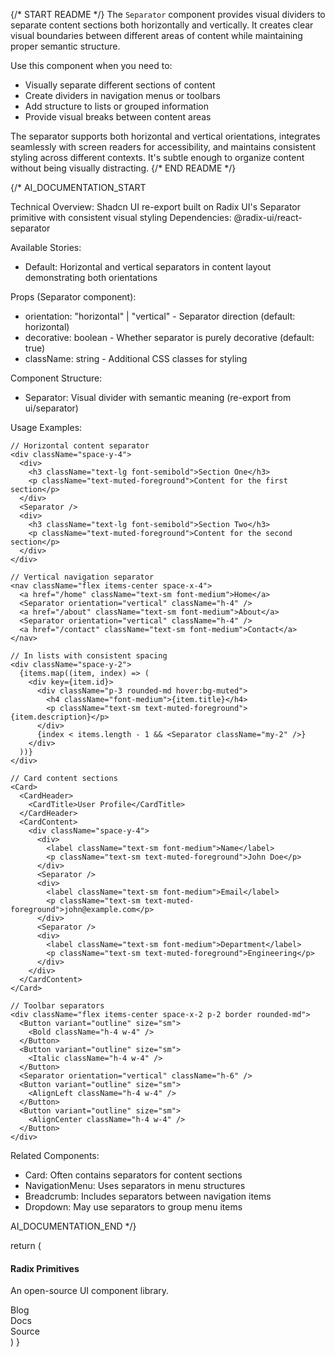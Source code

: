 
{/* START README */}
The `Separator` component provides visual dividers to separate content sections both horizontally and vertically. It creates clear visual boundaries between different areas of content while maintaining proper semantic structure.

Use this component when you need to:

- Visually separate different sections of content
- Create dividers in navigation menus or toolbars
- Add structure to lists or grouped information
- Provide visual breaks between content areas

The separator supports both horizontal and vertical orientations, integrates seamlessly with screen readers for accessibility, and maintains consistent styling across different contexts. It's subtle enough to organize content without being visually distracting.
{/* END README */}

{/*
AI_DOCUMENTATION_START

Technical Overview: Shadcn UI re-export built on Radix UI's Separator primitive with consistent visual styling
Dependencies: @radix-ui/react-separator

Available Stories:

- Default: Horizontal and vertical separators in content layout demonstrating both orientations

Props (Separator component):

- orientation: "horizontal" | "vertical" - Separator direction (default: horizontal)
- decorative: boolean - Whether separator is purely decorative (default: true)
- className: string - Additional CSS classes for styling

Component Structure:

- Separator: Visual divider with semantic meaning (re-export from ui/separator)

Usage Examples:

```tsx
// Horizontal content separator
<div className="space-y-4">
  <div>
    <h3 className="text-lg font-semibold">Section One</h3>
    <p className="text-muted-foreground">Content for the first section</p>
  </div>
  <Separator />
  <div>
    <h3 className="text-lg font-semibold">Section Two</h3>
    <p className="text-muted-foreground">Content for the second section</p>
  </div>
</div>

// Vertical navigation separator
<nav className="flex items-center space-x-4">
  <a href="/home" className="text-sm font-medium">Home</a>
  <Separator orientation="vertical" className="h-4" />
  <a href="/about" className="text-sm font-medium">About</a>
  <Separator orientation="vertical" className="h-4" />
  <a href="/contact" className="text-sm font-medium">Contact</a>
</nav>

// In lists with consistent spacing
<div className="space-y-2">
  {items.map((item, index) => (
    <div key={item.id}>
      <div className="p-3 rounded-md hover:bg-muted">
        <h4 className="font-medium">{item.title}</h4>
        <p className="text-sm text-muted-foreground">{item.description}</p>
      </div>
      {index < items.length - 1 && <Separator className="my-2" />}
    </div>
  ))}
</div>

// Card content sections
<Card>
  <CardHeader>
    <CardTitle>User Profile</CardTitle>
  </CardHeader>
  <CardContent>
    <div className="space-y-4">
      <div>
        <label className="text-sm font-medium">Name</label>
        <p className="text-sm text-muted-foreground">John Doe</p>
      </div>
      <Separator />
      <div>
        <label className="text-sm font-medium">Email</label>
        <p className="text-sm text-muted-foreground">john@example.com</p>
      </div>
      <Separator />
      <div>
        <label className="text-sm font-medium">Department</label>
        <p className="text-sm text-muted-foreground">Engineering</p>
      </div>
    </div>
  </CardContent>
</Card>

// Toolbar separators
<div className="flex items-center space-x-2 p-2 border rounded-md">
  <Button variant="outline" size="sm">
    <Bold className="h-4 w-4" />
  </Button>
  <Button variant="outline" size="sm">
    <Italic className="h-4 w-4" />
  </Button>
  <Separator orientation="vertical" className="h-6" />
  <Button variant="outline" size="sm">
    <AlignLeft className="h-4 w-4" />
  </Button>
  <Button variant="outline" size="sm">
    <AlignCenter className="h-4 w-4" />
  </Button>
</div>
```

Related Components:

- Card: Often contains separators for content sections
- NavigationMenu: Uses separators in menu structures
- Breadcrumb: Includes separators between navigation items
- Dropdown: May use separators to group menu items

AI_DOCUMENTATION_END
*/}

  return (
    <div>
      <div className="space-y-1">
        <h4 className="text-sm leading-none font-medium">Radix Primitives</h4>
        <p className="text-muted-foreground text-sm">
          An open-source UI component library.
        </p>
      </div>
      <Separator className="my-4" />
      <div className="flex h-5 items-center space-x-4 text-sm">
        <div>Blog</div>
        <Separator orientation="vertical" />
        <div>Docs</div>
        <Separator orientation="vertical" />
        <div>Source</div>
      </div>
    </div>
  )
}
